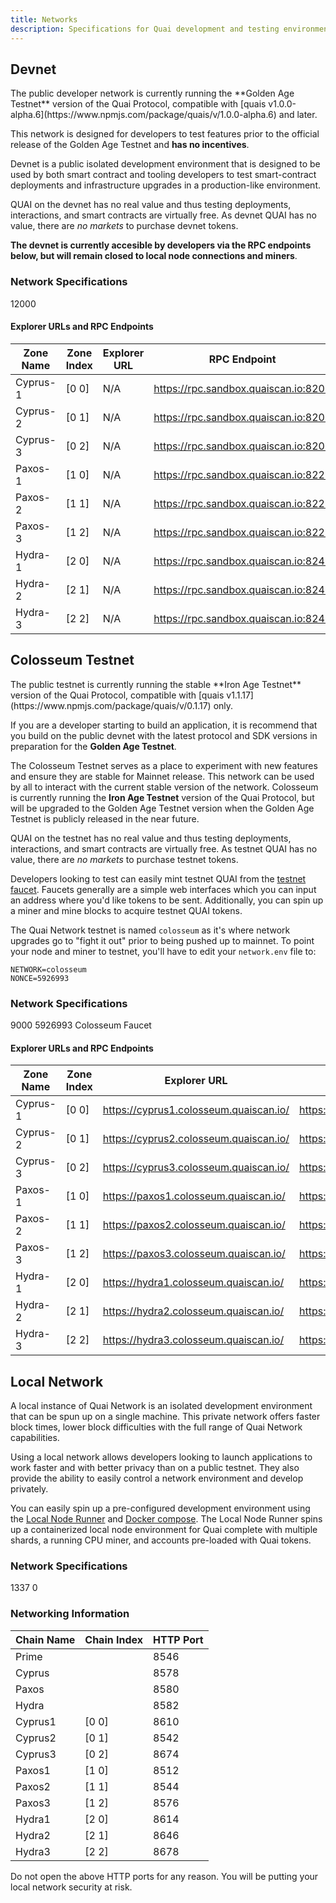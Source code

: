 ```yaml
---
title: Networks
description: Specifications for Quai development and testing environments.
---
```


## Devnet

<Tip>
  The public developer network is currently running the **Golden Age Testnet** version of the Quai Protocol, compatible with [quais v1.0.0-alpha.6](https://www.npmjs.com/package/quais/v/1.0.0-alpha.6) and later.

This network is designed for developers to test features prior to the official release of the Golden Age Testnet and **has no incentives**.

</Tip>

Devnet is a public isolated development environment that is designed to be used by both smart contract and tooling developers to test smart-contract deployments and infrastructure upgrades in a production-like environment.

QUAI on the devnet has no real value and thus testing deployments, interactions, and smart contracts are virtually free. As devnet QUAI has no value, there are _no markets_ to purchase devnet tokens.

**The devnet is currently accesible by developers via the RPC endpoints below, but will remain closed to local node connections and miners**.

### Network Specifications

<CardGroup cols={3}>
	<Card
		title='Chain ID'
		icon='link'
	>
		12000
	</Card>
</CardGroup>

#### Explorer URLs and RPC Endpoints

| Zone Name | Zone Index | Explorer URL | RPC Endpoint                         |
| --------- | ---------- | ------------ | ------------------------------------ |
| Cyprus-1  | [0 0]      | N/A          | https://rpc.sandbox.quaiscan.io:8200 |
| Cyprus-2  | [0 1]      | N/A          | https://rpc.sandbox.quaiscan.io:8201 |
| Cyprus-3  | [0 2]      | N/A          | https://rpc.sandbox.quaiscan.io:8202 |
| Paxos-1   | [1 0]      | N/A          | https://rpc.sandbox.quaiscan.io:8220 |
| Paxos-2   | [1 1]      | N/A          | https://rpc.sandbox.quaiscan.io:8221 |
| Paxos-3   | [1 2]      | N/A          | https://rpc.sandbox.quaiscan.io:8222 |
| Hydra-1   | [2 0]      | N/A          | https://rpc.sandbox.quaiscan.io:8240 |
| Hydra-2   | [2 1]      | N/A          | https://rpc.sandbox.quaiscan.io:8241 |
| Hydra-3   | [2 2]      | N/A          | https://rpc.sandbox.quaiscan.io:8242 |

## Colosseum Testnet

<Warning>
  The public testnet is currently running the stable **Iron Age Testnet** version of the Quai Protocol, compatible with [quais v1.1.17](https://www.npmjs.com/package/quais/v/0.1.17) only.

If you are a developer starting to build an application, it is recommend that you build on the public devnet with the latest protocol and SDK versions in preparation for the **Golden Age Testnet**.

</Warning>

The Colosseum Testnet serves as a place to experiment with new features and ensure they are stable for Mainnet release. This network can be used by all to interact with the current stable version of the network. Colosseum is currently running the **Iron Age Testnet** version of the Quai Protocol, but will be upgraded to the Golden Age Testnet version when the Golden Age Testnet is publicly released in the near future.

QUAI on the testnet has no real value and thus testing deployments, interactions, and smart contracts are virtually free. As testnet QUAI has no value, there are _no markets_ to purchase testnet tokens.

Developers looking to test can easily mint testnet QUAI from the [testnet faucet](https://faucet.quai.network). Faucets generally are a simple web interfaces which you can input an address where you'd like tokens to be sent. Additionally, you can spin up a miner and mine blocks to acquire testnet QUAI tokens.

The Quai Network testnet is named `colosseum` as it's where network upgrades go to "fight it out" prior to being pushed up to mainnet. To point your node and miner to testnet, you'll have to edit your `network.env` file to:

```
NETWORK=colosseum
NONCE=5926993
```

### Network Specifications

<CardGroup cols={3}>
	<Card
		title='Chain ID'
		icon='link'
	>
		9000
	</Card>
	<Card
		title='Network Nonce'
		icon='lock'
	>
		5926993
	</Card>
	<Card
		title='Faucet'
		href='https://faucet.quai.network'
		icon='faucet'
	>
		Colosseum Faucet
	</Card>
</CardGroup>

#### Explorer URLs and RPC Endpoints

| Zone Name | Zone Index | Explorer URL                           | RPC Endpoint                              |
| --------- | ---------- | -------------------------------------- | ----------------------------------------- |
| Cyprus-1  | [0 0]      | https://cyprus1.colosseum.quaiscan.io/ | https://rpc.cyprus1.colosseum.quaiscan.io |
| Cyprus-2  | [0 1]      | https://cyprus2.colosseum.quaiscan.io/ | https://rpc.cyprus2.colosseum.quaiscan.io |
| Cyprus-3  | [0 2]      | https://cyprus3.colosseum.quaiscan.io/ | https://rpc.cyprus3.colosseum.quaiscan.io |
| Paxos-1   | [1 0]      | https://paxos1.colosseum.quaiscan.io/  | https://rpc.paxos1.colosseum.quaiscan.io  |
| Paxos-2   | [1 1]      | https://paxos2.colosseum.quaiscan.io/  | https://rpc.paxos2.colosseum.quaiscan.io  |
| Paxos-3   | [1 2]      | https://paxos3.colosseum.quaiscan.io/  | https://rpc.paxos3.colosseum.quaiscan.io  |
| Hydra-1   | [2 0]      | https://hydra1.colosseum.quaiscan.io/  | https://rpc.hydra1.colosseum.quaiscan.io  |
| Hydra-2   | [2 1]      | https://hydra2.colosseum.quaiscan.io/  | https://rpc.hydra2.colosseum.quaiscan.io  |
| Hydra-3   | [2 2]      | https://hydra3.colosseum.quaiscan.io/  | https://rpc.hydra3.colosseum.quaiscan.io  |

## Local Network

A local instance of Quai Network is an isolated development environment that can be spun up on a single machine. This private network offers faster block times, lower block difficulties with the full range of Quai Network capabilities.

Using a local network allows developers looking to launch applications to work faster and with better privacy than on a public testnet. They also provide the ability to easily control a network environment and develop privately.

You can easily spin up a pre-configured development environment using the [Local Node Runner](https://github.com/dominant-strategies/quai-compose) and [Docker compose](https://docs.docker.com/compose/). The Local Node Runner spins up a containerized local node environment for Quai complete with multiple shards, a running CPU miner, and accounts pre-loaded with Quai tokens.

### Network Specifications

<CardGroup cols={3}>
	<Card
		title='Chain ID'
		icon='link'
	>
		1337
	</Card>
	<Card
		title='Network Nonce'
		icon='lock'
	>
		0
	</Card>
</CardGroup>

### Networking Information

| Chain Name | Chain Index | HTTP Port |
| ---------- | ----------- | --------- |
| Prime      |             | 8546      |
| Cyprus     |             | 8578      |
| Paxos      |             | 8580      |
| Hydra      |             | 8582      |
| Cyprus1    | [0 0]       | 8610      |
| Cyprus2    | [0 1]       | 8542      |
| Cyprus3    | [0 2]       | 8674      |
| Paxos1     | [1 0]       | 8512      |
| Paxos2     | [1 1]       | 8544      |
| Paxos3     | [1 2]       | 8576      |
| Hydra1     | [2 0]       | 8614      |
| Hydra2     | [2 1]       | 8646      |
| Hydra3     | [2 2]       | 8678      |

<Warning>Do not open the above HTTP ports for any reason. You will be putting your local network security at risk.</Warning>
